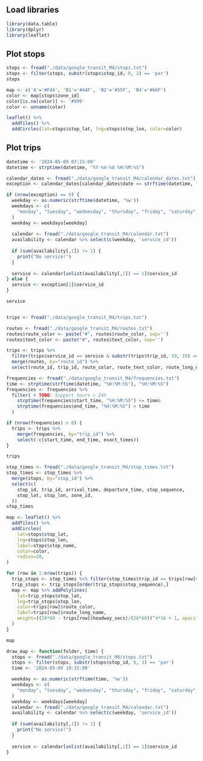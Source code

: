 ## Load libraries

```r
library(data.table)
library(dplyr)
library(leaflet)
```

## Plot stops

```r

stops <- fread("./data/google_transit_M4/stops.txt")
stops <- filter(stops, substr(stops$stop_id, 0, 3) == 'par')
stops
```

```r
map <- c('A'='#F44', 'B1'='#44F', 'B2'='#55F', 'B4'='#66F')
color <- map[stops$zone_id]
color[is.na(color)] <- '#999'
color <- unname(color)
```

```r
leaflet() %>%
  addTiles() %>%
  addCircles(lat=stops$stop_lat, lng=stops$stop_lon, color=color)
```

## Plot trips

```r
datetime <- '2024-05-09 07:15:00'
datetime <- strptime(datetime, "%Y-%m-%d %H:%M:%S")

calendar_dates <- fread("./data/google_transit_M4/calendar_dates.txt")
exception <- calendar_dates[calendar_dates$date == strftime(datetime, "%Y%m%d")]

if (nrow(exception) == 0) {
  weekday <- as.numeric(strftime(datetime, '%w'))
  weekdays <- c(
    "monday", "tuesday", "wednesday", "thursday", "friday", "saturday", "sunday"
  )
  weekday <- weekdays[weekday]
  
  calendar <- fread("./data/google_transit_M4/calendar.txt")
  availability <- calendar %>% select(c(weekday, 'service_id'))
  
  if (sum(availability[,1]) != 1) {
    print("No service!")
  }
  
  service <- calendar[unlist(availability[,1]) == 1]$service_id
} else {
  service <- exception[1]$service_id
}

service
```

```r
```

```r
trips <- fread("./data/google_transit_M4/trips.txt")

routes <- fread("./data/google_transit_M4/routes.txt")
routes$route_color <- paste("#", routes$route_color, sep='')
routes$text_color <- paste("#", routes$text_color, sep='')

trips <- trips %>%
  filter(trips$service_id == service & substr(trips$trip_id, 19, 19) == '1') %>%
  merge(routes, by="route_id") %>%
  select(route_id, trip_id, route_color, route_text_color, route_long_name)

frequencies <- fread("./data/google_transit_M4/frequencies.txt")
time <- strptime(strftime(datetime, "%H:%M:%S"), "%H:%M:%S")
frequencies <- frequencies %>% 
  filter( # TODO: Support hours > 24h
    strptime(frequencies$start_time, "%H:%M:%S") <= time&
    strptime(frequencies$end_time, "%H:%M:%S") > time
  )

if (nrow(frequencies) > 0) {
  trips <- trips %>% 
    merge(frequencies, by="trip_id") %>%
    select(-c(start_time, end_time, exact_times))
}

trips
```

```r
stop_times <- fread("./data/google_transit_M4/stop_times.txt")
stop_times <- stop_times %>%
  merge(stops, by="stop_id") %>%
  select(c(
    stop_id, trip_id, arrival_time, departure_time, stop_sequence, 
    stop_lat, stop_lon, zone_id,
  ))
stop_times
```

```r
map <- leaflet() %>%
  addTiles() %>%
  addCircles(
    lat=stops$stop_lat,
    lng=stops$stop_lon,
    label=stops$stop_name,
    color=color,
    radius=20,
)

for (row in 1:nrow(trips)) {
  trip_stops <- stop_times %>% filter(stop_times$trip_id == trips[row]$trip_id)
  trip_stops <- trip_stops[order(trip_stops$stop_sequence),]
  map <- map %>% addPolylines(
    lat=trip_stops$stop_lat, 
    lng=trip_stops$stop_lon, 
    color=trips[row]$route_color, 
    label=trips[row]$route_long_name,
    weight=((20*60 - trips[row]$headway_secs)/(20*60))^4*16 + 1, opacity=0.8,
  )
}

map
```

```r
draw_map <- function(folder, time) {
  stops <- fread("./data/google_transit_M4/stops.txt")
  stops <- filter(stops, substr(stops$stop_id, 0, 3) == 'par')
  time <- '2024-05-09 10:15:00'

  weekday <- as.numeric(strftime(time, '%w'))
  weekdays <- c(
    "monday", "tuesday", "wednesday", "thursday", "friday", "saturday", "sunday"
  )
  weekday <- weekdays[weekday]
  calendar <- fread("./data/google_transit_M4/calendar.txt")
  availability <- calendar %>% select(c(weekday, 'service_id'))
  
  if (sum(availability[,1]) != 1) {
    print("No service!")
  }
  
  service <- calendar[unlist(availability[,1]) == 1]$service_id
}
```

```r

```
